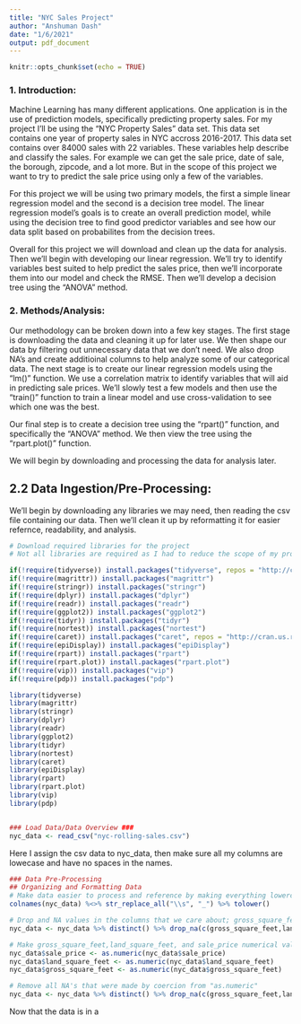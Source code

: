 ```yaml
---
title: "NYC Sales Project"
author: "Anshuman Dash"
date: "1/6/2021"
output: pdf_document
---
```


```r
knitr::opts_chunk$set(echo = TRUE)
```

### 1. Introduction:

Machine Learning has many different applications. One application is in the use of prediction models, specifically predicting property sales. For my project I'll be using the "NYC Property Sales" data set. This data set contains one year of property sales in NYC accross 2016-2017. This data set contains over 84000 sales with 22 variables. These variables help describe and classify the sales. For example we can get the sale price, date of sale, the borough, zipcode, and a lot more. But in the scope of this project we want to try to predict the sale price using only a few of the variables. 

For this project we will be using two primary models, the first a simple linear regression model and the second is a decision tree model. The linear regression model's goals is to create an overall prediction model, while using the decision tree to find good predictor variables and see how our data split based on probabilites from the decision trees. 

Overall for this project we will download and clean up the data for analysis. Then we'll begin with developing our linear regression. We'll try to identify variables best suited to help predict the sales price, then we'll incorporate them into our model and check the RMSE. Then we'll develop a decision tree using the "ANOVA" method.  
  
### 2. Methods/Analysis:

Our methodology can be broken down into a few key stages. The first stage is downloading the data and cleaning it up for later use. We then shape our data by filtering out unnecessary data that we don't need. We also drop NA's and create additioinal columns to help analyze some of our categorical data. The next stage is to create our linear regression models using the "lm()" function. We use a correlation matrix to identify variables that will aid in predicting sale prices. We'll slowly test a few models and then use the "train()" function to train a linear model and use cross-validation to see which one was the best. 

Our final step is to create a decision tree using the "rpart()" function, and specifically the "ANOVA" method. We then view the tree using the "rpart.plot()" function.  

We will begin by downloading and processing the data for analysis later. 

## 2.2 Data Ingestion/Pre-Processing:

We'll begin by downloading any libraries we may need, then reading the csv file containing our data. Then we'll clean it up by reformatting it for easier refernce, readability, and analysis. 


```r

# Download required libraries for the project
# Not all libraries are required as I had to reduce the scope of my project due to my own limitations. But it is best to download them all just in case. 

if(!require(tidyverse)) install.packages("tidyverse", repos = "http://cran.us.r-project.org")
if(!require(magrittr)) install.packages("magrittr")
if(!require(stringr)) install.packages("stringr")
if(!require(dplyr)) install.packages("dplyr")
if(!require(readr)) install.packages("readr")
if(!require(ggplot2)) install.packages("ggplot2")
if(!require(tidyr)) install.packages("tidyr")
if(!require(nortest)) install.packages("nortest")
if(!require(caret)) install.packages("caret", repos = "http://cran.us.r-project.org")
if(!require(epiDisplay)) install.packages("epiDisplay")
if(!require(rpart)) install.packages("rpart")
if(!require(rpart.plot)) install.packages("rpart.plot")
if(!require(vip)) install.packages("vip")
if(!require(pdp)) install.packages("pdp")

library(tidyverse)
library(magrittr) 
library(stringr)
library(dplyr) 
library(readr)
library(ggplot2) 
library(tidyr) 
library(nortest)
library(caret) 
library(epiDisplay)
library(rpart)
library(rpart.plot)
library(vip)
library(pdp)


### Load Data/Data Overview ###
nyc_data <- read_csv("nyc-rolling-sales.csv")

```

Here I assign the csv data to nyc_data, then make sure all my columns are lowecase and have no spaces in the names.

```r
### Data Pre-Processing
## Organizing and Formatting Data
# Make data easier to process and reference by making everything lowercase and replacing spaces with "_"
colnames(nyc_data) %<>% str_replace_all("\\s", "_") %>% tolower()

```

```r
# Drop and NA values in the columns that we care about; gross_square_feet,land_square_feet, and sale_price
nyc_data <- nyc_data %>% distinct() %>% drop_na(c(gross_square_feet,land_square_feet, sale_price))

# Make gross_square_feet,land_square_feet, and sale_price numerical values for easier analysis
nyc_data$sale_price <- as.numeric(nyc_data$sale_price)
nyc_data$land_square_feet <- as.numeric(nyc_data$land_square_feet)
nyc_data$gross_square_feet <- as.numeric(nyc_data$gross_square_feet)

# Remove all NA's that were made by coercion from "as.numeric"
nyc_data <- nyc_data %>% distinct() %>% drop_na(c(gross_square_feet,land_square_feet, sale_price))

```


Now that the data is in a 
